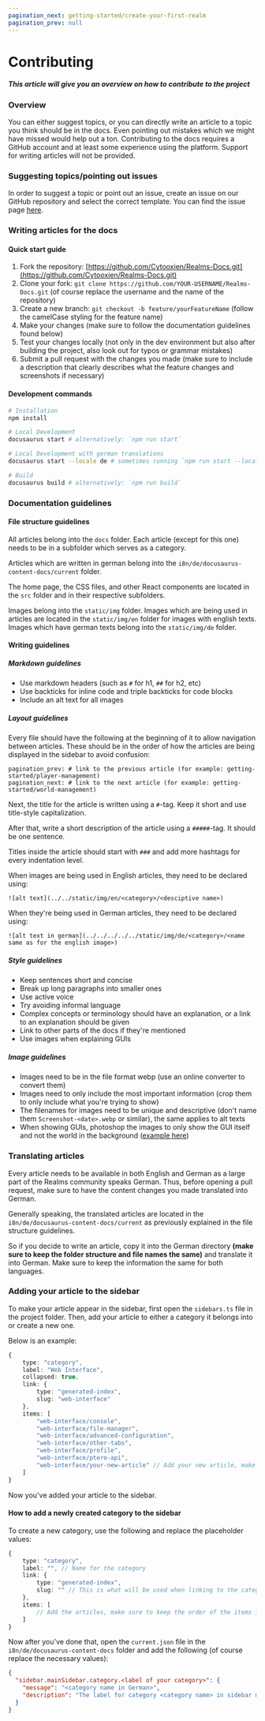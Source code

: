 ```yaml
---
pagination_next: getting-started/create-your-first-realm
pagination_prev: null
---
```


# Contributing

##### This article will give you an overview on how to contribute to the project

### Overview

You can either suggest topics, or you can directly write an article to a topic you think should be in the docs.
Even pointing out mistakes which we might have missed would help out a ton.
Contributing to the docs requires a GitHub account and at least some experience using the platform.
Support for writing articles will not be provided.

### Suggesting topics/pointing out issues

In order to suggest a topic or point out an issue, create an issue on our GitHub repository and select the correct template.
You can find the issue page [here](https://github.com/Cytooxien/Realms-Docs/issues).

### Writing articles for the docs

#### Quick start guide

1. Fork the repository: [https://github.com/Cytooxien/Realms-Docs.git](https://github.com/Cytooxien/Realms-Docs.git)
2. Clone your fork: `git clone https://github.com/YOUR-USERNAME/Realms-Docs.git` (of course replace the username and the name of the repository)
3. Create a new branch: `git checkout -b feature/yourFeatureName` (follow the camelCase styling for the feature name)
4. Make your changes (make sure to follow the documentation guidelines found below)
5. Test your changes locally (not only in the dev environment but also after building the project, also look out for typos or grammar mistakes)
6. Submit a pull request with the changes you made (make sure to include a description that clearly describes what the feature changes and screenshots if necessary)

#### Development commands

```bash
# Installation
npm install

# Local Development
docusaurus start # alternatively: `npm run start`

# Local Development with german translations
docusaurus start --locale de # sometimes running `npm run start --locale de` doesn't work

# Build
docusaurus build # alternatively: `npm run build`
```

### Documentation guidelines

#### File structure guidelines

All articles belong into the `docs` folder. Each article (except for this one) needs to be in a subfolder which serves as a category.

Articles which are written in german belong into the `i8n/de/docusaurus-content-docs/current` folder.

The home page, the CSS files, and other React components are located in the `src` folder and in their respective subfolders.

Images belong into the `static/img` folder.
Images which are being used in articles are located in the `static/img/en` folder for images with english texts.
Images which have german texts belong into the `static/img/de` folder.

#### Writing guidelines

##### Markdown guidelines

- Use markdown headers (such as `#` for h1, `##` for h2, etc)
- Use backticks for inline code and triple backticks for code blocks
- Include an alt text for all images

##### Layout guidelines

Every file should have the following at the beginning of it to allow navigation between articles.
These should be in the order of how the articles are being displayed in the sidebar to avoid confusion:

```
pagination_prev: # link to the previous article (for example: getting-started/player-management)
pagination_next: # link to the next article (for example: getting-started/world-management)
```

Next, the title for the article is written using a `#`-tag. Keep it short and use title-style capitalization.

After that, write a short description of the article using a `#####`-tag. It should be one sentence.

Titles inside the article should start with `###` and add more hashtags for every indentation level.

When images are being used in English articles, they need to be declared using:
```mdx
![alt text](../../static/img/en/<category>/<desciptive name>)
```
When they're being used in German articles, they need to be declared using:
```mdx
![alt text in german](../../../../../static/img/de/<category>/<name same as for the english image>)
```

##### Style guidelines

- Keep sentences short and concise
- Break up long paragraphs into smaller ones
- Use active voice
- Try avoiding informal language
- Complex concepts or terminology should have an explanation, or a link to an explanation should be given
- Link to other parts of the docs if they're mentioned
- Use images when explaining GUIs

##### Image guidelines

- Images need to be in the file format webp (use an online converter to convert them)
- Images need to only include the most important information (crop them to only include what you're trying to show)
- The filenames for images need to be unique and descriptive (don't name them `Screenshot-<date>.webp` or similar), the same applies to alt texts
- When showing GUIs, photoshop the images to only show the GUI itself and not the world in the background ([example here](https://cytooxien.github.io/Realms-Docs/docs/getting-started/world-management))

### Translating articles

Every article needs to be available in both English and German as a large part of the Realms community speaks German.
Thus, before opening a pull request, make sure to have the content changes you made translated into German.

Generally speaking, the translated articles are located in the `i8n/de/docusaurus-content-docs/current` as previously explained in the file structure guidelines.

So if you decide to write an article, copy it into the German directory **(make sure to keep the folder structure and file names the same)** and translate it into German.
Make sure to keep the information the same for both languages.

### Adding your article to the sidebar

To make your article appear in the sidebar, first open the `sidebars.ts` file in the project folder.
Then, add your article to either a category it belongs into or create a new one.

Below is an example:
```ts
{
    type: "category",
    label: "Web Interface",
    collapsed: true,
    link: {
        type: "generated-index",
        slug: "web-interface"
    },
    items: [
        "web-interface/console",
        "web-interface/file-manager",
        "web-interface/advanced-configuration",
        "web-interface/other-tabs",
        "web-interface/profile",
        "web-interface/ptero-api",
        "web-interface/your-new-article" // Add your new article, make sure to keep the order of the items in the sidebar the same as for the navigation buttons
    ]
}
```

Now you've added your article to the sidebar.

#### How to add a newly created category to the sidebar

To create a new category, use the following and replace the placeholder values:

```ts
{
    type: "category",
    label: "", // Name for the category
    link: {
        type: "generated-index",
        slug: "" // This is what will be used when linking to the category
    },
    items: [
        // Add the articles, make sure to keep the order of the items in the sidebar the same as for the navigation buttons
    ]
}
```

Now after you've done that, open the `current.json` file in the `i8n/de/docusaurus-content-docs` folder and add the following (of course replace the necessary values):

```json
{
  "sidebar.mainSidebar.category.<label of your category>": {
    "message": "<category name in German>",
    "description": "The label for category <category name> in sidebar mainSidebar"
  }
}
```